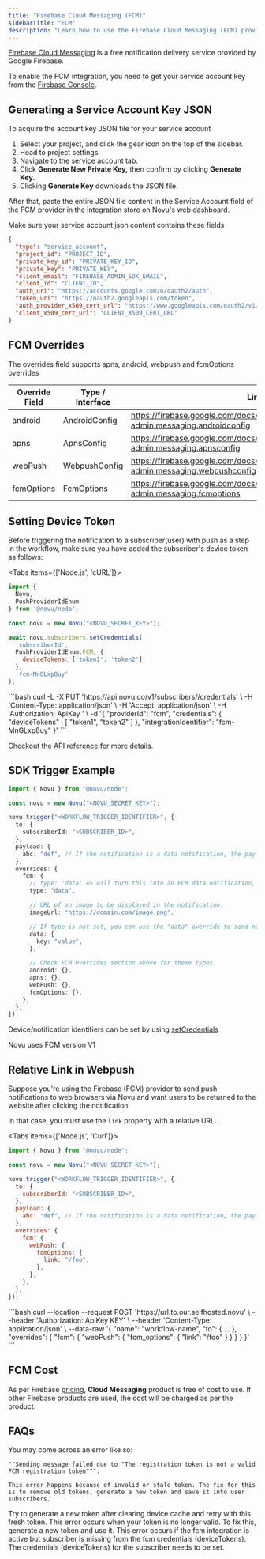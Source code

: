 ```yaml
---
title: "Firebase Cloud Messaging (FCM)"
sidebarTitle: "FCM"
description: "Learn how to use the Firebase Cloud Messaging (FCM) provider to send push notifications using Novu"
---
```


[Firebase Cloud Messaging](https://firebase.google.com/docs/cloud-messaging) is a free notification delivery service provided by Google Firebase.

To enable the FCM integration, you need to get your service account key from the [Firebase Console](https://console.firebase.google.com/).

## Generating a Service Account Key JSON

To acquire the account key JSON file for your service account

1. Select your project, and click the gear icon on the top of the sidebar.
2. Head to project settings.
3. Navigate to the service account tab.
4. Click **Generate New Private Key,** then confirm by clicking **Generate Key.**
5. Clicking **Generate Key** downloads the JSON file.

After that, paste the entire JSON file content in the Service Account field of the FCM provider in the integration store on Novu's web dashboard.

Make sure your service account json content contains these fields

```json
{
  "type": "service_account",
  "project_id": "PROJECT_ID",
  "private_key_id": "PRIVATE_KEY_ID",
  "private_key": "PRIVATE_KEY",
  "client_email": "FIREBASE_ADMIN_SDK_EMAIL",
  "client_id": "CLIENT_ID",
  "auth_uri": "https://accounts.google.com/o/oauth2/auth",
  "token_uri": "https://oauth2.googleapis.com/token",
  "auth_provider_x509_cert_url": "https://www.googleapis.com/oauth2/v1/certs",
  "client_x509_cert_url": "CLIENT_X509_CERT_URL"
}
```

## FCM Overrides

The overrides field supports apns, android, webpush and fcmOptions overrides

| Override Field | Type / Interface | Link                                                                                         |
| -------------- | ---------------- | -------------------------------------------------------------------------------------------- |
| android        | AndroidConfig    | https://firebase.google.com/docs/reference/admin/node/firebase-admin.messaging.androidconfig |
| apns           | ApnsConfig       | https://firebase.google.com/docs/reference/admin/node/firebase-admin.messaging.apnsconfig    |
| webPush        | WebpushConfig    | https://firebase.google.com/docs/reference/admin/node/firebase-admin.messaging.webpushconfig |
| fcmOptions     | FcmOptions       | https://firebase.google.com/docs/reference/admin/node/firebase-admin.messaging.fcmoptions    |

## Setting Device Token

Before triggering the notification to a subscriber(user) with push as a step in the workflow, make sure you have added the subscriber's device token as follows:

<Tabs items={['Node.js', 'cURL']}>
<Tab value="Node.js">
```javaScript
import {
  Novu,
  PushProviderIdEnum
} from '@novu/node';

const novu = new Novu("<NOVU_SECRET_KEY>");

await novu.subscribers.setCredentials(
  'subscriberId',
  PushProviderIdEnum.FCM, {
    deviceTokens: ['token1', 'token2']
  },
  'fcm-MnGLxp8uy'
);
```
</Tab>
<Tab value="cURL">
```bash
curl -L -X PUT 'https://api.novu.co/v1/subscribers/<SUBSCRIBER_ID>/credentials' \
-H 'Content-Type: application/json' \
-H 'Accept: application/json' \
-H 'Authorization: ApiKey <NOVU_SECRET_KEY>' \
-d '{
  "providerId": "fcm",
  "credentials": {
    "deviceTokens" : [
      "token1",
      "token2"
    ]
  },
  "integrationIdentifier": "fcm-MnGLxp8uy"
}'
```
</Tab>
</Tabs>

Checkout the [API reference](/api-reference/subscribers/update-subscriber-credentials) for more details.

## SDK Trigger Example

```typescript
import { Novu } from "@novu/node";

const novu = new Novu("<NOVU_SECRET_KEY>");

novu.trigger("<WORKFLOW_TRIGGER_IDENTIFIER>", {
  to: {
    subscriberId: "<SUBSCRIBER_ID>",
  },
  payload: {
    abc: "def", // If the notification is a data notification, the payload will be sent as the data
  },
  overrides: {
    fcm: {
      // type: 'data' => will turn this into an FCM data notification, where the payload is sent as a data notification. If the type is not set, you can use the "data" override to send notification messages with optional data payload
      type: "data",

      // URL of an image to be displayed in the notification.
      imageUrl: "https://domain.com/image.png",

      // If type is not set, you can use the "data" override to send notification messages with optional data payload
      data: {
        key: "value",
      },

      // Check FCM Overrides section above for these types
      android: {},
      apns: {},
      webPush: {},
      fcmOptions: {},
    },
  },
});
```

Device/notification identifiers can be set by using [setCredentials](#set-device-token) 

<Callout> Novu uses FCM version V1</Callout>

## Relative Link in Webpush

Suppose you're using the Firebase (FCM) provider to send push notifications to web browsers via Novu and want users to be returned to the website after clicking the notification.

In that case, you must use the `link` property with a relative URL.

<Tabs items={['Node.js', 'Curl']}>
<Tab value="Node.js">
```javascript
import { Novu } from "@novu/node";

const novu = new Novu("<NOVU_SECRET_KEY>");

novu.trigger("<WORKFLOW_TRIGGER_IDENTIFIER>", {
  to: {
    subscriberId: "<SUBSCRIBER_ID>",
  },
  payload: {
    abc: "def", // If the notification is a data notification, the payload will be sent as the data
  },
  overrides: {
    fcm: {
      webPush: {
        fcmOptions: {
          link: "/foo",
        },
      },
    },
  },
});
```
</Tab>
<Tab value="Curl">
```bash
curl --location --request POST 'https://url.to.our.selfhosted.novu' \
    --header 'Authorization: ApiKey KEY' \
    --header 'Content-Type: application/json' \
    --data-raw '{
        "name": "workflow-name",
        "to": {
            ...
        },
        "overrides": {
          "fcm": {
            "webPush": {
              "fcm_options": {
                "link": "/foo"
              }
            }
          }
        }
      }'
```
</Tab>
</Tabs>

## FCM Cost

As per Firebase [pricing](https://firebase.google.com/pricing), **Cloud Messaging** product is free of cost to use. If other Firebase products are used, the cost will be charged as per the product.

## FAQs

<Accordions>
  <Accordion title="The registration token is not a valid FCM registration token">
    You may come across an error like so:

    ""Sending message failed due to "The registration token is not a valid FCM registration token""".

    This error happens because of invalid or stale token. The fix for this is to remove old tokens, generate a new token and save it into user subscribers.

  </Accordion>
  <Accordion title="FCM notifications sent successfully with no error but push notification is not received in device">
    Try to generate a new token after clearing device cache and retry with this fresh token.
  </Accordion>
  <Accordion title="Sending message failed due to 'Requested entity was not found'">
    This error occurs when your token is no longer valid. To fix this, generate a new token and use it.
  </Accordion>
  <Accordion title="Subscriber does not have a configured channel error">
    This error occurs if the fcm integration is active but subscriber is missing from the fcm credentials (deviceTokens). The credentials (deviceTokens) for the subscriber needs to be set. 
  </Accordion>
</Accordions>
